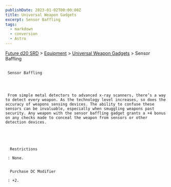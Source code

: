 ```yaml
---
publishDate: 2023-01-02T00:00:00Z
title: Universal Weapon Gadgets
excerpt: Sensor Baffling
tags:
  - markdown
  - conversion
  - Astro
---
```







[Future d20 SRD](/#futureD20)
     > [Equipment](future-d20-srd-equipment-index)
     > [Universal Weapon Gadgets](future-d20-srd-equipment-gadgets-universal-weapons-index)
     > Sensor Baffling
    





## 
     Sensor Baffling
    



     From simple metal detectors to advanced x-ray scanners, there’s a way to detect every weapon. As the technology level increases, so does the accuracy of weapons sensing devices. The ability to confuse these sensors can be invaluable, especially when smuggling weapons past security. Any weapon with the sensor baffling gadget grants a +4 bonus on any checks made to conceal the weapon from sensors or other detection devices.
    




      Restrictions
     
     : None.
     

      Purchase DC Modifier
     
     : +2.
    




